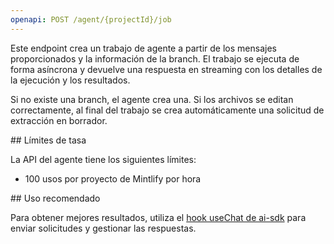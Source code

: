 ```yaml
---
openapi: POST /agent/{projectId}/job
---
```


Este endpoint crea un trabajo de agente a partir de los mensajes proporcionados y la información de la branch. El trabajo se ejecuta de forma asíncrona y devuelve una respuesta en streaming con los detalles de la ejecución y los resultados.

Si no existe una branch, el agente crea una. Si los archivos se editan correctamente, al final del trabajo se crea automáticamente una solicitud de extracción en borrador.

<div id="rate-limits">
  ## Límites de tasa
</div>

La API del agente tiene los siguientes límites:

- 100 usos por proyecto de Mintlify por hora

<div id="suggested-usage">
  ## Uso recomendado
</div>

Para obtener mejores resultados, utiliza el [hook useChat de ai-sdk](https://ai-sdk.dev/docs/reference/ai-sdk-ui/use-chat#usechat) para enviar solicitudes y gestionar las respuestas.